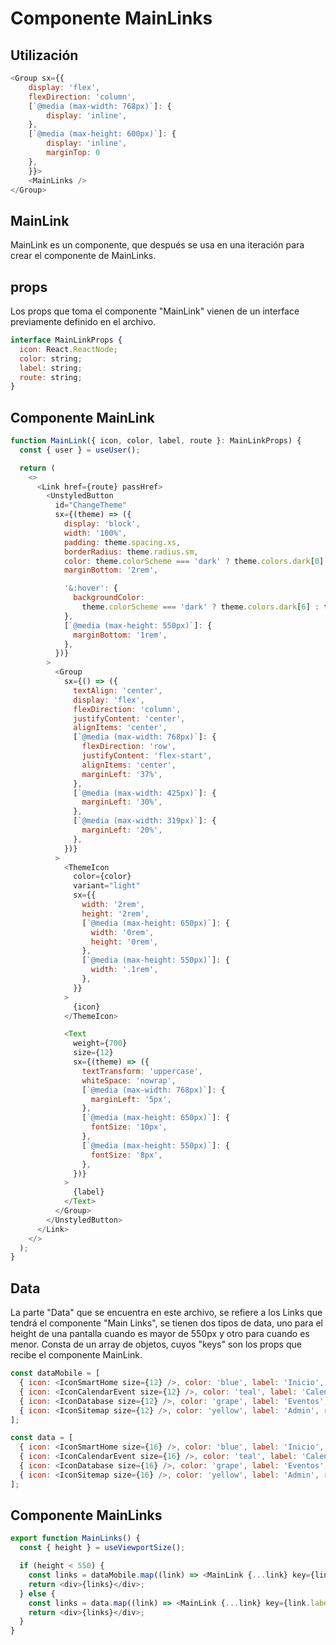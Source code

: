 # Componente MainLinks

## Utilización
```js filename="MantineApp.tsx" {12}
<Group sx={{
    display: 'flex',
    flexDirection: 'column',
    [`@media (max-width: 768px)`]: {
        display: 'inline',
    },
    [`@media (max-height: 600px)`]: {
        display: 'inline',
        marginTop: 0
    },
    }}>
    <MainLinks />
</Group>
```

## MainLink
MainLink es un componente, que después se usa en
una iteración para crear el componente de MainLinks.

## props
Los props que toma el componente "MainLink" vienen de un
interface previamente definido en el archivo.

```js
interface MainLinkProps {
  icon: React.ReactNode;
  color: string;
  label: string;
  route: string;
}
```

## Componente MainLink
```js
function MainLink({ icon, color, label, route }: MainLinkProps) {
  const { user } = useUser();

  return (
    <>
      <Link href={route} passHref>
        <UnstyledButton
          id="ChangeTheme"
          sx={(theme) => ({
            display: 'block',
            width: '100%',
            padding: theme.spacing.xs,
            borderRadius: theme.radius.sm,
            color: theme.colorScheme === 'dark' ? theme.colors.dark[0] : theme.colors.dark[3],
            marginBottom: '2rem',

            '&:hover': {
              backgroundColor:
                theme.colorScheme === 'dark' ? theme.colors.dark[6] : theme.colors.gray[2],
            },
            [`@media (max-height: 550px)`]: {
              marginBottom: '1rem',
            },
          })}
        >
          <Group
            sx={() => ({
              textAlign: 'center',
              display: 'flex',
              flexDirection: 'column',
              justifyContent: 'center',
              alignItems: 'center',
              [`@media (max-width: 768px)`]: {
                flexDirection: 'row',
                justifyContent: 'flex-start',
                alignItems: 'center',
                marginLeft: '37%',
              },
              [`@media (max-width: 425px)`]: {
                marginLeft: '30%',
              },
              [`@media (max-width: 319px)`]: {
                marginLeft: '20%',
              },
            })}
          >
            <ThemeIcon
              color={color}
              variant="light"
              sx={{
                width: '2rem',
                height: '2rem',
                [`@media (max-height: 650px)`]: {
                  width: '0rem',
                  height: '0rem',
                },
                [`@media (max-height: 550px)`]: {
                  width: '.1rem',
                },
              }}
            >
              {icon}
            </ThemeIcon>

            <Text
              weight={700}
              size={12}
              sx={(theme) => ({
                textTransform: 'uppercase',
                whiteSpace: 'nowrap',
                [`@media (max-width: 768px)`]: {
                  marginLeft: '5px',
                },
                [`@media (max-height: 650px)`]: {
                  fontSize: '10px',
                },
                [`@media (max-height: 550px)`]: {
                  fontSize: '8px',
                },
              })}
            >
              {label}
            </Text>
          </Group>
        </UnstyledButton>
      </Link>
    </>
  );
}
```

## Data
La parte "Data" que se encuentra en este archivo, se refiere a
los Links que tendrá el componente "Main Links", se tienen dos
tipos de data, uno para el height de una pantalla cuando es mayor de 550px
y otro para cuando es menor.
Consta de un array de objetos, cuyos "keys" son los props que recibe el componente MainLink.

```js
const dataMobile = [
  { icon: <IconSmartHome size={12} />, color: 'blue', label: 'Inicio', route: '/' },
  { icon: <IconCalendarEvent size={12} />, color: 'teal', label: 'Calendario', route: '/calendar' },
  { icon: <IconDatabase size={12} />, color: 'grape', label: 'Eventos', route: '/eventos' },
  { icon: <IconSitemap size={12} />, color: 'yellow', label: 'Admin', route: '/admin' },
];

const data = [
  { icon: <IconSmartHome size={16} />, color: 'blue', label: 'Inicio', route: '/' },
  { icon: <IconCalendarEvent size={16} />, color: 'teal', label: 'Calendario', route: '/calendar' },
  { icon: <IconDatabase size={16} />, color: 'grape', label: 'Eventos', route: '/eventos' },
  { icon: <IconSitemap size={16} />, color: 'yellow', label: 'Admin', route: '/admin' },
];
```

## Componente MainLinks
```js filename="MainLinks.tsx"
export function MainLinks() {
  const { height } = useViewportSize();

  if (height < 550) {
    const links = dataMobile.map((link) => <MainLink {...link} key={link.label} />);
    return <div>{links}</div>;
  } else {
    const links = data.map((link) => <MainLink {...link} key={link.label} />);
    return <div>{links}</div>;
  }
}
```
